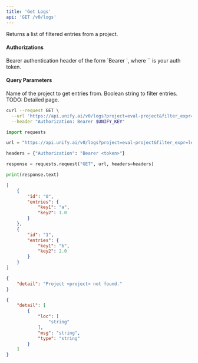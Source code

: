 ```yaml
---
title: 'Get Logs'
api: 'GET /v0/logs'
---
```

Returns a list of filtered entries from a project.

#### Authorizations

<ParamField header="Authorization" type="string" required="true">
  Bearer authentication header of the form `Bearer <token>`, where `<token>` is your auth token.
</ParamField>

#### Query Parameters

<ParamField query="project" type="string" required="true">
Name of the project to get entries from.
</ParamField>

<ParamField query="filter_expr" type="string | null" >
Boolean string to filter entries. TODO: Detailed page.
</ParamField>

<RequestExample>

```bash cURL
curl --request GET \
  --url 'https://api.unify.ai/v0/logs?project=eval-project&filter_expr=len(output)%20>%20200%20and%20temperature%20==%200.5' \
  --header "Authorization: Bearer $UNIFY_KEY"
```

```python Python
import requests

url = "https://api.unify.ai/v0/logs?project=eval-project&filter_expr=len(output)%20>%20200%20and%20temperature%20==%200.5"

headers = {"Authorization": "Bearer <token>"}

response = requests.request("GET", url, headers=headers)

print(response.text)
```

</RequestExample>
<ResponseExample>

```json 200
[
    {
        "id": "0",
        "entries": {
            "key1": "a",
            "key2": 1.0
        }
    },
    {
        "id": "1",
        "entries": {
            "key1": "b",
            "key2": 2.0
        }
    }
]
```

```json 404
{
    "detail": "Project <project> not found."
}
```

```json 422
{
    "detail": [
        {
            "loc": [
                "string"
            ],
            "msg": "string",
            "type": "string"
        }
    ]
}
```

</ResponseExample>
